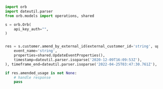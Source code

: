 ```python AmendByExternalId.py
import orb
import dateutil.parser
from orb.models import operations, shared

s = orb.Orb(
    api_key_auth="",
)


res = s.customer.amend_by_external_id(external_customer_id='string', update_event=shared.UpdateEvent(
    event_name='string',
    properties=shared.UpdateEventProperties(),
    timestamp=dateutil.parser.isoparse('2020-12-09T16:09:53Z'),
), timeframe_end=dateutil.parser.isoparse('2022-04-25T03:47:30.761Z'), timeframe_start=dateutil.parser.isoparse('2021-11-22T19:12:33.934Z'))

if res.amended_usage is not None:
    # handle response
    pass
```
